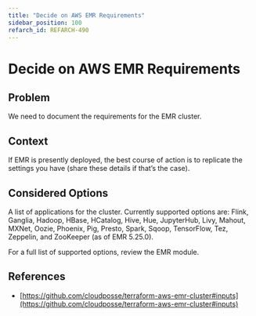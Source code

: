 ```yaml
---
title: "Decide on AWS EMR Requirements"
sidebar_position: 100
refarch_id: REFARCH-490
---
```


# Decide on AWS EMR Requirements

## Problem
We need to document the requirements for the EMR cluster.

## Context
If EMR is presently deployed, the best course of action is to replicate the settings you have (share these details if that’s the case).

## Considered Options
A list of applications for the cluster. Currently supported options are: Flink, Ganglia, Hadoop, HBase, HCatalog, Hive, Hue, JupyterHub, Livy, Mahout, MXNet, Oozie, Phoenix, Pig, Presto, Spark, Sqoop, TensorFlow, Tez, Zeppelin, and ZooKeeper (as of EMR 5.25.0).

For a full list of supported options, review the EMR module.

## References
- [https://github.com/cloudposse/terraform-aws-emr-cluster#inputs](https://github.com/cloudposse/terraform-aws-emr-cluster#inputs)


